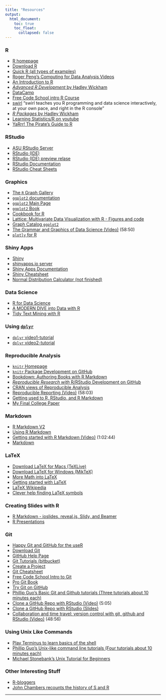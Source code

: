 ```yaml
---
title: "Resources"
output: 
  html_document:
    toc: true
    toc_float:
      collapsed: false
---
```



### R
* [R homepage](http://www.r-project.org/)
* [Download R](http://cran.r-project.org/)
* [Quick R (all types of examples)](http://www.statmethods.net/index.html)
* [Roger Peng's Computing for Data Analysis Videos](http://bit.ly/UC5UDc)
* [An Introduction to R](http://cran.r-project.org/doc/manuals/r-release/R-intro.html)
* [*Advanced R Development* by Hadley Wickham](http://adv-r.had.co.nz/)
* [DataCamp](https://www.datacamp.com/home)
* [Free Code School intro R Course](https://www.codeschool.com/courses/try-r)
* [swirl](swirlstat.com) "swirl teaches you R programming and data science interactively, at your own pace, and right in the R console"
* [_R Packages_ by Hadley Wickham](http://r-pkgs.had.co.nz/)
* [Learning Statistics/R on youtube](http://flavioazevedo.com/stats-and-r-blog/2016/9/13/learning-r-on-youtube)
* [YaRrr! The Pirate's Guide to R](http://nathanieldphillips.com/thepiratesguidetor/)

### RStudio
* [ASU RStudio Server](https://mathr.math.appstate.edu/)
* [RStudio (IDE)](http://rstudio.org/)
* [RStudio (IDE) preview relase](https://www.rstudio.com/ide/download/preview)
* [RStudio Documentation](https://support.rstudio.com/hc/en-us/categories/200035113-Documentation)
* [RStudio Cheat Sheets](https://www.rstudio.com/resources/cheatsheets/)


### Graphics

* [The `R` Graph Gallery](http://www.r-graph-gallery.com/)
* [`ggplot2` documentation](http://docs.ggplot2.org/current/)
* [`ggplot2` Main Page](http://ggplot2.org/)
* [`ggplot2` Book](http://ggplot2.org/book/)
* [Cookbook for R](http://www.cookbook-r.com/Graphs/)
* [Lattice: Multivariate Data Visualization with R - Figures and code](http://lmdvr.r-forge.r-project.org/figures/figures.html)
* [Graph Catalog `ggplot2`](http://shinyapps.stat.ubc.ca/r-graph-catalog/)
* [The Grammar and Graphics of Data Science (Video)](https://www.rstudio.com/resources/webinars/the-grammar-and-graphics-of-data-science/) (58:50)
* [`plotly` for R](https://cpsievert.github.io/plotly_book/)


### Shiny Apps

* [Shiny](http://shiny.rstudio.com/)
* [shinyapps.io server](https://shinyapps.io)
* [Shiny Apps Documentation](http://docs.rstudio.com/shinyapps.io/)
* [Shiny Cheatsheet](https://www.rstudio.com/resources/cheatsheets/)
* [Normal Distribution Calculator (not finished)](https://alanarnholt.shinyapps.io/norm_area2/)

### Data Science
* [R for Data Science](http://r4ds.had.co.nz/tidy-data.html)
* [A MODERN DIVE into Data with R](https://ismayc.github.io/moderndiver-book/)
* [Tidy Text Mining with R](http://tidytextmining.com/)

### Using [`dplyr`](https://cran.r-project.org/web/packages/dplyr/index.html)

* [`dplyr` video1-tutorial](http://www.dataschool.io/dplyr-tutorial-for-faster-data-manipulation-in-r/)
* [`dplyr` video2-tutorial](http://www.dataschool.io/dplyr-tutorial-part-2/)


### Reproducible Analysis

* [`knitr` Homepage](http://yihui.name/knitr/)
* [`knitr` Package Development on GitHub](https://github.com/yihui/knitr)
* [Bookdown: Authoring Books with R Markdown](https://bookdown.org/yihui/bookdown/)
* [*Reproducible Research with* R/RStudio Development on GitHub](https://github.com/christophergandrud/Rep-Res-Book)
* [CRAN views of Reproducible Analysis](http://cran.r-project.org/web/views/ReproducibleResearch.html)
* [Reproducible Reporting (Video)](https://www.rstudio.com/resources/webinars/reproducible-reporting/) (58:03)
* [Getting used to R, RStudio, and R Markdown](https://ismayc.github.io/rbasics-book/)
* [My Final College Paper](https://ismayc.github.io/thesisdown_book/index.html)

### Markdown
* [R Markdown V2](http://rmarkdown.rstudio.com)
* [Using R Markdown](https://support.rstudio.com/hc/en-us/sections/200149716-R-Markdown)
* [Getting started with R Markdown (Video)](https://www.rstudio.com/resources/webinars/getting-started-with-r-markdown/) (1:02:44)
* [Markdown](http://daringfireball.net/projects/markdown/)
  
### LaTeX  

* [Download LaTeX for Macs (TeXLive)](http://tug.org/mactex/)
* [Download LaTeX for Windows (MikTeX)](http://miktex.org/)
* [More Math into LaTeX](http://www.ctan.org/pkg/math-into-latex-4)
* [Getting started with LaTeX](http://www.tug.org/begin.html)
* [LaTeX Wikipedia](http://en.wikipedia.org/wiki/LaTeX) 
* [Clever help finding LaTeX symbols](http://detexify.kirelabs.org/classify.html)

### Creating Slides with R
* [R Markdown - ioslides, reveal.js, Slidy, and Beamer](http://rmarkdown.rstudio.com/ioslides_presentation_format.html#overview)
* [R Presentations](https://support.rstudio.com/hc/en-us/sections/200130218-R-Presentations)


### Git
* [Happy Git and GitHub for the useR](http://happygitwithr.com/)
* [Download Git](http://git-scm.com)
* [GitHub Help Page](https://help.github.com/)
* [Git Tutorials (bitbucket)](https://www.atlassian.com/git/tutorial)
* [Create a Project](http://gitimmersion.com/lab_03.html)
* [Git Cheatsheet](http://www.ndpsoftware.com/git-cheatsheet.html)
* [Free Code School Intro to Git](https://www.codeschool.com/courses/try-git)
* [Pro Git Book](http://git-scm.com/book)
* [Try Git on GitHub](http://try.github.io/levels/1/challenges/1)
* [Phillip Guo's Basic Git and Github tutorials (Three tutorials about 10 minutes each)](http://www.pgbovine.net/git-tutorial.htm)
* [Clone a GitHub Repo with RStudio (Video)](https://www.youtube.com/watch?v=YxZ8J2rqhEM) (5:05)
* [Clone a GitHub Repo with RStudio (Slides)](https://github.com/alanarnholt/Homework-Examples/blob/master/Slides/ForkCloneRStudio.pdf)
* [Collaboration and time travel: version control with git, github and RStudio (Video)](https://www.rstudio.com/resources/webinars/collaboration-and-time-travel-version-control-with-git-github-and-rstudio/) (48:56)

### Using Unix Like Commands
* [Play Terminus to learn basics of the shell](http://web.mit.edu/mprat/Public/web/Terminus/Web/main.html)
* [Phillip Guo's Unix-like command line tutorials (Four tutorials about 10 minutes each)](http://www.pgbovine.net/command-line-tutorial.htm)
* [Michael Stonebank's Unix Tutorial for Beginners](http://www.ee.surrey.ac.uk/Teaching/Unix/)


### Other Interesting Stuff
* [R-bloggers](http://r-bloggers.com)
* [John Chambers recounts the history of S and R](http://blog.revolutionanalytics.com/2014/01/john-chambers-recounts-the-history-of-s-and-r.html)

* * *